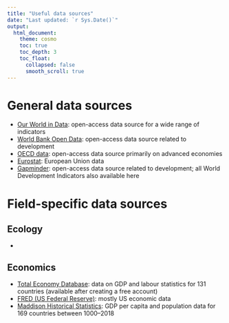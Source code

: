 ```yaml
---
title: "Useful data sources"
date: "Last updated: `r Sys.Date()`"
output: 
  html_document:
    theme: cosmo
    toc: true
    toc_depth: 3
    toc_float:
      collapsed: false
      smooth_scroll: true
---
```


# General data sources

* [Our World in Data](https://ourworldindata.org/): open-access data source for a wide range of indicators
* [World Bank Open Data](https://data.worldbank.org/): open-access data source related to development
* [OECD data](https://data.oecd.org/): open-access data source primarily on advanced economies
* [Eurostat](https://ec.europa.eu/eurostat/web/main/home): European Union data
* [Gapminder](https://www.gapminder.org/data/): open-access data source related to development; all World Development Indicators also available here

# Field-specific data sources

## Ecology

* 

## Economics

* [Total Economy Database](https://www.conference-board.org/data/economydatabase/total-economy-database-productivity): data on GDP and labour statistics for 131 countries (available after creating a free account)
* [FRED (US Federal Reserve)](https://fred.stlouisfed.org/tags/series): mostly US economic data
* [Maddison Historical Statistics](https://www.rug.nl/ggdc/historicaldevelopment/maddison/?lang=en): GDP per capita and population data for 169 countries between 1000--2018
